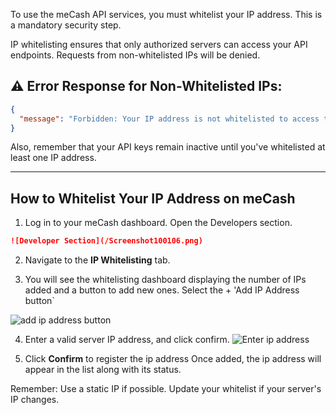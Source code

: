 

To use the meCash API services, you must whitelist your IP address. 
This is a mandatory security step.

IP whitelisting ensures that only authorized servers can access your API endpoints. 
Requests from non-whitelisted IPs will be denied.



## ⚠️ Error Response for Non-Whitelisted IPs:

```json "403 Forbidden"
{
  "message": "Forbidden: Your IP address is not whitelisted to access this resource."
}

```
Also, remember that your API keys remain inactive until you've whitelisted at least one IP address.

---
## How to Whitelist Your IP Address on meCash


1. Log in to your meCash  dashboard. Open the Developers section.

```md
![Developer Section](/Screenshot100106.png)
```

2. Navigate to the **IP Whitelisting** tab.


3. You will see the whitelisting dashboard displaying the number of IPs added and a button to add new ones.
Select the + 'Add IP Address button`

![add ip address button](/ipwhiteliisting1.png)

4. Enter a valid server IP address, and click confirm.
![Enter ip address](/Screenshot134017.png)


5. Click **Confirm** to register the ip address
Once added, the ip address will appear in the list along with its status.


 
<Callout type="info" emoji="ℹ️">
  Remember: Use a static IP if possible. Update your whitelist if your server's IP changes.
</Callout>